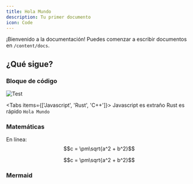 ```yaml
---
title: Hola Mundo
description: Tu primer documento
icon: Code 
---
```



¡Bienvenido a la documentación! Puedes comenzar a escribir documentos en `/content/docs`.

## ¿Qué sigue?

<Cards>
  <Card title="Aprende más sobre Next.js" href="https://nextjs.org/docs" />
  <Card title="Aprende más sobre Fumadocs" href="https://fumadocs.vercel.app" />
</Cards>

### Bloque de código

<DynamicCodeBlock lang="ts" code='console.log("Hola Mundo")' />

![Test](/banner.png)

<Tabs items={['Javascript', 'Rust', 'C++']}>
  <Tab value="Javascript">Javascript es extraño</Tab>
  <Tab value="Rust">Rust es rápido</Tab>
  <Tab id="tab-cpp" value="C++">
    `Hola Mundo`
  </Tab>
</Tabs>

### Matemáticas

En línea: $$c = \pm\sqrt{a^2 + b^2}$$

```math
c = \pm\sqrt{a^2 + b^2}
```

### Mermaid

<Mermaid
  chart="
graph TD;
subgraph AA [Consumidores]
A[Aplicación móvil];
B[Aplicación web];
C[Cliente Node.js];
end
subgraph BB [Servicios]
E[API REST];
F[API GraphQL];
G[API SOAP];
end
Z[API GraphQL];
A --> Z;
B --> Z;
C --> Z;
Z --> E;
Z --> F;
Z --> G;"
/> 